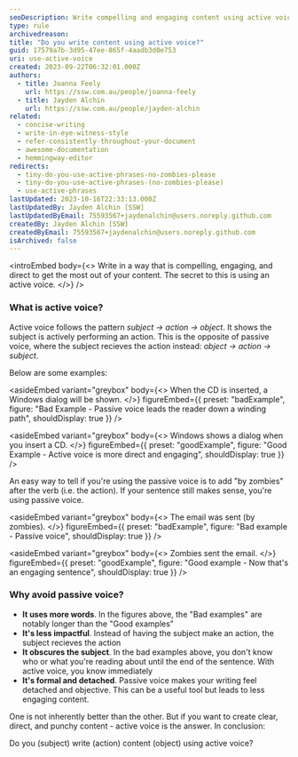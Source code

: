 ```yaml
---
seoDescription: Write compelling and engaging content using active voice to get the most out of your writing.
type: rule
archivedreason:
title: "Do you write content using active voice?"
guid: 17579a7b-3d95-47ee-865f-4aadb3d0e753
uri: use-active-voice
created: 2023-09-22T06:32:01.000Z
authors:
  - title: Joanna Feely
    url: https://ssw.com.au/people/joanna-feely
  - title: Jayden Alchin
    url: https://ssw.com.au/people/jayden-alchin
related:
  - concise-writing
  - write-in-eye-witness-style
  - refer-consistently-throughout-your-document
  - awesome-documentation
  - hemmingway-editor
redirects:
  - tiny-do-you-use-active-phrases-no-zombies-please
  - tiny-do-you-use-active-phrases-(no-zombies-please)
  - use-active-phrases
lastUpdated: 2023-10-16T22:33:13.000Z
lastUpdatedBy: Jayden Alchin [SSW]
lastUpdatedByEmail: 75593567+jaydenalchin@users.noreply.github.com
createdBy: Jayden Alchin [SSW]
createdByEmail: 75593567+jaydenalchin@users.noreply.github.com
isArchived: false
---
```


<introEmbed
  body={<>
Write in a way that is compelling, engaging, and direct to get the most out of your content. The secret to this is using an active voice.
  </>}
/>
### What is active voice?

Active voice follows the pattern _subject -> action -> object_. It shows the subject is actively performing an action.
This is the opposite of passive voice, where the subject recieves the action instead: _object -> action -> subject_.

Below are some examples:

<asideEmbed
  variant="greybox"
  body={<>
    When the CD is inserted, a Windows dialog will be shown.
  </>}
  figureEmbed={{
    preset: "badExample",
    figure: "Bad Example - Passive voice leads the reader down a winding path",
    shouldDisplay: true
  }}
/>

<asideEmbed
  variant="greybox"
  body={<>
    Windows shows a dialog when you insert a CD.
  </>}
  figureEmbed={{
    preset: "goodExample",
    figure: "Good Example - Active voice is more direct and engaging",
    shouldDisplay: true
  }}
/>

An easy way to tell if you're using the passive voice is to add "by zombies" after the verb (i.e. the action). If your sentence still makes sense, you're using passive voice.

<asideEmbed
  variant="greybox"
  body={<>
    The email was sent (by zombies).
  </>}
  figureEmbed={{
    preset: "badExample",
    figure: "Bad example - Passive voice",
    shouldDisplay: true
  }}
/>

<asideEmbed
  variant="greybox"
  body={<>
    Zombies sent the email.
  </>}
  figureEmbed={{
    preset: "goodExample",
    figure: "Good example - Now that's an engaging sentence",
    shouldDisplay: true
  }}
/>

### Why avoid passive voice?

- **It uses more words**. In the figures above, the "Bad examples" are notably longer than the "Good examples"
- **It's less impactful**. Instead of having the subject make an action, the subject recieves the action
- **It obscures the subject**. In the bad examples above, you don't know who or what you're reading about until the end of the sentence. With active voice, you know immediately
- **It's formal and detached**. Passive voice makes your writing feel detached and objective. This can be a useful tool but leads to less engaging content.

One is not inherently better than the other. But if you want to create clear, direct, and punchy content - active voice is the answer.
In conclusion:

Do you (subject) write (action) content (object) using active voice?
